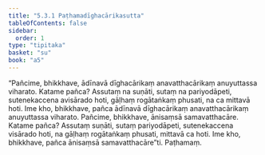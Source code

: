 ```yaml
---
title: "5.3.1 Paṭhamadīghacārikasutta"
tableOfContents: false
sidebar:
  order: 1
type: "tipitaka"
basket: "su"
book: "a5"
---
```



<DynamicBreadcrumb />

<Division number="221" book="a5" bookNo="16" page="224">

<Paragraph number="1258" book="a5">
“Pañcime, bhikkhave, ādīnavā dīghacārikaṃ anavatthacārikaṃ anuyuttassa viharato. Katame pañca? Assutaṃ na suṇāti, sutaṃ na pariyodāpeti, sutenekaccena avisārado hoti, gāḷhaṃ rogātaṅkaṃ phusati, na ca mittavā hoti. Ime kho, bhikkhave, pañca ādīnavā dīghacārikaṃ anavatthacārikaṃ anuyuttassa viharato.
</Paragraph>

<Paragraph number="1259" book="a5">
Pañcime, bhikkhave, ānisaṃsā samavatthacāre. Katame pañca? Assutaṃ suṇāti, sutaṃ pariyodāpeti, sutenekaccena visārado hoti, na gāḷhaṃ rogātaṅkaṃ phusati, mittavā ca hoti. Ime kho, bhikkhave, pañca ānisaṃsā samavatthacāre”ti.

</Paragraph>
</Division>

<Paragraph number="1260" type="center" book="a5">
Paṭhamaṃ.
</Paragraph>